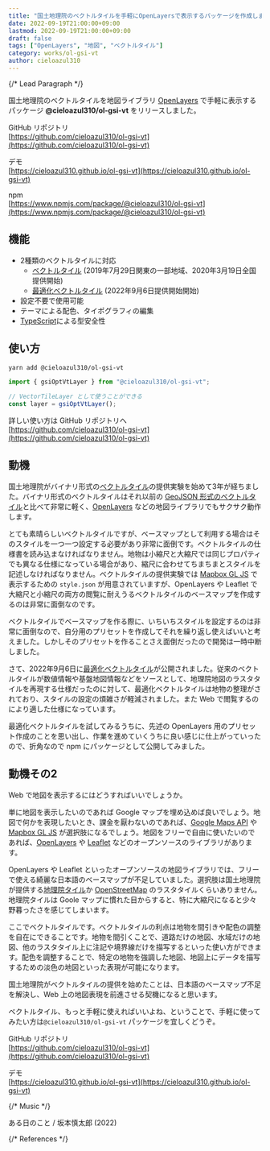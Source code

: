 ```yaml
---
title: "国土地理院のベクトルタイルを手軽にOpenLayersで表示するパッケージを作成しました"
date: 2022-09-19T21:00:00+09:00
lastmod: 2022-09-19T21:00:00+09:00
draft: false
tags: ["OpenLayers", "地図", "ベクトルタイル"]
category: works/ol-gsi-vt
author: cieloazul310
---
```


{/* Lead Paragraph */}

国土地理院のベクトルタイルを地図ライブラリ [OpenLayers] で手軽に表示するパッケージ **@cieloazul310/ol-gsi-vt** をリリースしました。

GitHub リポジトリ  
[https://github.com/cieloazul310/ol-gsi-vt](https://github.com/cieloazul310/ol-gsi-vt)

デモ  
[https://cieloazul310.github.io/ol-gsi-vt](https://cieloazul310.github.io/ol-gsi-vt)

npm  
[https://www.npmjs.com/package/@cieloazul310/ol-gsi-vt](https://www.npmjs.com/package/@cieloazul310/ol-gsi-vt)

## 機能

- 2種類のベクトルタイルに対応
  - [ベクトルタイル] (2019年7月29日関東の一部地域、2020年3月19日全国提供開始)
  - [最適化ベクトルタイル] (2022年9月6日提供開始開始)
- 設定不要で使用可能
- テーマによる配色、タイポグラフィの編集
- [TypeScript]による型安全性

## 使い方

```sh
yarn add @cieloazul310/ol-gsi-vt
```

```ts
import { gsiOptVtLayer } from "@cieloazul310/ol-gsi-vt";

// VectorTileLayer として使うことができる
const layer = gsiOptVtLayer();
```

詳しい使い方は GitHub リポジトリへ  
[https://github.com/cieloazul310/ol-gsi-vt](https://github.com/cieloazul310/ol-gsi-vt)

## 動機

国土地理院がバイナリ形式の[ベクトルタイル]の提供実験を始めて3年が経ちました。バイナリ形式のベクトルタイルはそれ以前の [GeoJSON 形式のベクトルタイル](https://github.com/gsi-cyberjapan/vector-tile-experiment)と比べて非常に軽く、[OpenLayers] などの地図ライブラリでもサクサク動作します。

とても素晴らしいベクトルタイルですが、ベースマップとして利用する場合はそのスタイルを一つ一つ設定する必要があり非常に面倒です。ベクトルタイルの仕様書を読み込まなければなりません。地物は小縮尺と大縮尺では同じプロパティでも異なる仕様になっている場合があり、縮尺に合わせてちまちまとスタイルを記述しなければなりません。ベクトルタイルの提供実験では [Mapbox GL JS] で表示するための `style.json` が用意されていますが、OpenLayers や Leaflet で大縮尺と小縮尺の両方の閲覧に耐えうるベクトルタイルのベースマップを作成するのは非常に面倒なのです。

ベクトルタイルでベースマップを作る際に、いちいちスタイルを設定するのは非常に面倒なので、自分用のプリセットを作成してそれを繰り返し使えばいいと考えました。しかしそのプリセットを作ることさえ面倒だったので開発は一時中断しました。

さて、2022年9月6日に[最適化ベクトルタイル]が公開されました。従来のベクトルタイルが数値情報や基盤地図情報などをソースとして、地理院地図のラスタタイルを再現する仕様だったのに対して、最適化ベクトルタイルは地物の整理がされており、スタイルの設定の煩雑さが軽減されました。また Web で閲覧するのにより適した仕様になっています。

最適化ベクトルタイルを試してみるうちに、先述の OpenLayers 用のプリセット作成のことを思い出し、作業を進めていくうちに良い感じに仕上がっていったので、折角なので npm にパッケージとして公開してみました。

<Ad variant="in-article" />

## 動機その2

Web で地図を表示するにはどうすればいいでしょうか。

単に地図を表示したいのであれば Google マップを埋め込めば良いでしょう。地図で何かを表現したいとき、課金を厭わないのであれば、[Google Maps API] や [Mapbox GL JS] が選択肢になるでしょう。地図をフリーで自由に使いたいのであれば、[OpenLayers] や [Leaflet] などのオープンソースのライブラリがあります。

OpenLayers や Leaflet といったオープンソースの地図ライブラリでは、フリーで使える綺麗な日本語のベースマップが不足していました。選択肢は国土地理院が提供する[地理院タイル](https://maps.gsi.go.jp/development/ichiran.html)か [OpenStreetMap](https://www.openstreetmap.org/) のラスタタイルくらいありません。地理院タイルは Goole マップに慣れた目からすると、特に大縮尺になると少々野暮ったさを感じてしまいます。

ここでベクトルタイルです。ベクトルタイルの利点は地物を間引きや配色の調整を自在にできることです。地物を間引くことで、道路だけの地図、水域だけの地図、他のラスタタイル上に注記や境界線だけを描写するといった使い方ができます。配色を調整することで、特定の地物を強調した地図、地図上にデータを描写するための淡色の地図といった表現が可能になります。

国土地理院がベクトルタイルの提供を始めたことは、日本語のベースマップ不足を解決し、Web 上の地図表現を前進させる契機になると思います。

ベクトルタイル、もっと手軽に使えればいいよね、ということで、手軽に使ってみたい方は`@cieloazul310/ol-gsi-vt` パッケージを宜しくどうぞ。

GitHub リポジトリ  
[https://github.com/cieloazul310/ol-gsi-vt](https://github.com/cieloazul310/ol-gsi-vt)

デモ  
[https://cieloazul310.github.io/ol-gsi-vt](https://cieloazul310.github.io/ol-gsi-vt)

{/* Music */}

<YouTube src="uJH7Y_0kWeI" />
ある日のこと / 坂本慎太郎 (2022)

<Ad variant="display" />

{/* References */}

[OpenLayers]: http://openlayers.org/ "OpenLayers"
[Leaflet]: https://leafletjs.com/ "Leaflet"
[Mapbox GL JS]: https://docs.mapbox.com/jp/mapbox-gl-js/overview/ "Mapbox GL JS"
[Google Maps API]: https://developers.google.com/maps?hl=ja "Google Maps API"
[TypeScript]: https://www.typescriptlang.org "TypeScript"
[ベクトルタイル]: https://github.com/gsi-cyberjapan/gsimaps-vector-experiment "地理院地図Vector（仮称）提供実験"
[最適化ベクトルタイル]: https://github.com/gsi-cyberjapan/optimal_bvmap "最適化ベクトルタイル試験公開"
